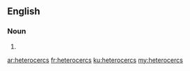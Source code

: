 ==English==

===Noun===
{{head|en|plural}}

# {{plural of|heterocerc|lang=en}}

[[ar:heterocercs]]
[[fr:heterocercs]]
[[ku:heterocercs]]
[[my:heterocercs]]
